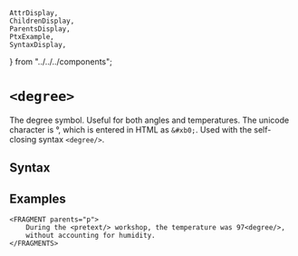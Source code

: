     AttrDisplay,
    ChildrenDisplay,
    ParentsDisplay,
    PtxExample,
    SyntaxDisplay,
} from "../../../components";

# `<degree>`

The degree symbol. Useful for both angles and temperatures.
The unicode character is &#xb0;, which is entered in HTML as `&#xb0;`.
Used with the self-closing syntax `<degree/>`.

## Syntax

<SyntaxDisplay name="degree" />

## Examples
```ptx-example
<FRAGMENT parents="p">
    During the <pretext/> workshop, the temperature was 97<degree/>,
    without accounting for humidity.
</FRAGMENTS>
```
    